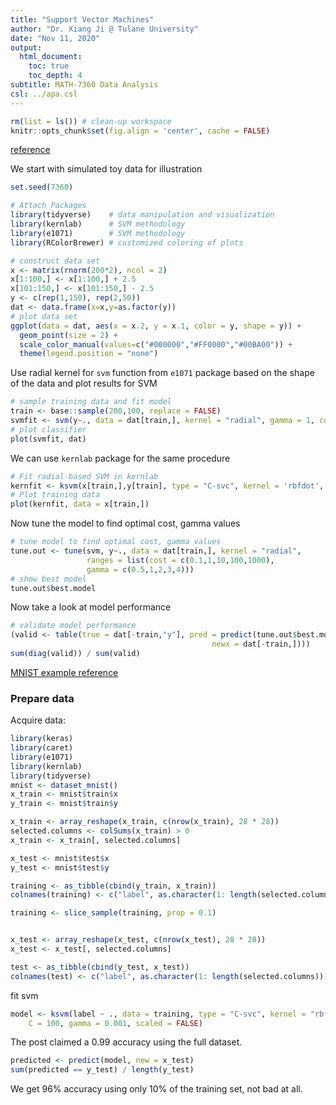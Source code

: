 ```yaml
---
title: "Support Vector Machines"
author: "Dr. Xiang Ji @ Tulane University"
date: "Nov 11, 2020"
output:
  html_document:
    toc: true
    toc_depth: 4  
subtitle: MATH-7360 Data Analysis
csl: ../apa.csl
---
```

```r
rm(list = ls()) # clean-up workspace
knitr::opts_chunk$set(fig.align = 'center', cache = FALSE)
```

[reference](http://uc-r.github.io/svm)

We start with simulated toy data for illustration

```r
set.seed(7360)

# Attach Packages
library(tidyverse)    # data manipulation and visualization
library(kernlab)      # SVM methodology
library(e1071)        # SVM methodology
library(RColorBrewer) # customized coloring of plots

# construct data set
x <- matrix(rnorm(200*2), ncol = 2)
x[1:100,] <- x[1:100,] + 2.5
x[101:150,] <- x[101:150,] - 2.5
y <- c(rep(1,150), rep(2,50))
dat <- data.frame(x=x,y=as.factor(y))
# plot data set
ggplot(data = dat, aes(x = x.2, y = x.1, color = y, shape = y)) + 
  geom_point(size = 2) +
  scale_color_manual(values=c("#000000","#FF0000","#00BA00")) +
  theme(legend.position = "none")
```

Use radial kernel for `svm` function from `e1071` package based on the shape of the data and plot results for SVM

```r
# sample training data and fit model
train <- base::sample(200,100, replace = FALSE)
svmfit <- svm(y~., data = dat[train,], kernel = "radial", gamma = 1, cost = 1)
# plot classifier
plot(svmfit, dat)
```

We can use `kernlab` package for the same procedure

```r
# Fit radial-based SVM in kernlab
kernfit <- ksvm(x[train,],y[train], type = "C-svc", kernel = 'rbfdot', C = 1, scaled = c())
# Plot training data
plot(kernfit, data = x[train,])
```

Now tune the model to find optimal cost, gamma values

```r
# tune model to find optimal cost, gamma values
tune.out <- tune(svm, y~., data = dat[train,], kernel = "radial",
                 ranges = list(cost = c(0.1,1,10,100,1000),
                 gamma = c(0.5,1,2,3,4)))
# show best model
tune.out$best.model
```

Now take a look at model performance

```r
# validate model performance
(valid <- table(true = dat[-train,"y"], pred = predict(tune.out$best.model,
                                             newx = dat[-train,])))
sum(diag(valid)) / sum(valid)
```


[MNIST example reference](https://rstudio-pubs-static.s3.amazonaws.com/216042_fcd2c6c8ffa142e797ef8482a1ce0d56.html)

### Prepare data

Acquire data:
```r
library(keras)
library(caret)
library(e1071)
library(kernlab)
library(tidyverse)
mnist <- dataset_mnist()
x_train <- mnist$train$x
y_train <- mnist$train$y

x_train <- array_reshape(x_train, c(nrow(x_train), 28 * 28))
selected.columns <- colSums(x_train) > 0
x_train <- x_train[, selected.columns]

x_test <- mnist$test$x
y_test <- mnist$test$y

training <- as_tibble(cbind(y_train, x_train))
colnames(training) <- c("label", as.character(1: length(selected.columns)))

training <- slice_sample(training, prop = 0.1)


x_test <- array_reshape(x_test, c(nrow(x_test), 28 * 28))
x_test <- x_test[, selected.columns]

test <- as_tibble(cbind(y_test, x_test))
colnames(test) <- c("label", as.character(1: length(selected.columns)))
```

fit svm

```r
model <- ksvm(label ~ ., data = training, type = "C-svc", kernel = "rbfdot", 
    C = 100, gamma = 0.001, scaled = FALSE)
```

The post claimed a 0.99 accuracy using the full dataset.

```r
predicted <- predict(model, new = x_test)
sum(predicted == y_test) / length(y_test)
```

We get 96% accuracy using only 10% of the training set, not bad at all.








